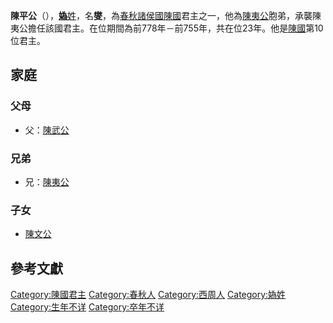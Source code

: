 '''陳平公'''（{{bd|？||前755年||}}），[[妫姓|'''媯'''姓]]，名'''燮'''，為[[春秋时期|春秋]][[諸侯國|諸侯國]][[陳國|陳國]]君主之一，他為[[陳夷公|陳夷公]]胞弟，承襲陳夷公擔任該國君主。在位期間為前778年－前755年，共在位23年。他是[[陳國|陳國]]第10位君主。

== 家庭 ==
=== 父母 ===
* 父：[[陳武公|陳武公]]

===兄弟 ===
* 兄：[[陳夷公|陳夷公]]
=== 子女 ===
* [[陳文公|陳文公]]

{{start box}}
{{s-before|[[陳夷公|陳夷公]]}}
{{s-title|[[春秋时期|春秋]][[陳國|陳國]]君主|在位期間778年－前755年，共在位23年}}
{{s-after|[[陳文公|陳文公]]}}
{{end box}}
{{陈国君主}}
==參考文獻==

[[Category:陳國君主|Category:陳國君主]]
[[Category:春秋人|Category:春秋人]]
[[Category:西周人|Category:西周人]]
[[Category:媯姓|Category:媯姓]]
[[Category:生年不详|Category:生年不详]]
[[Category:卒年不详|Category:卒年不详]]